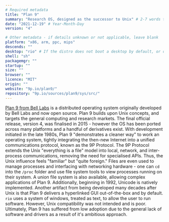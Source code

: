 ```yaml
---
# Required metadata
title: "Plan 9"
summary: "Research OS, designed as the successor to Unix" # 2-7 words that sum up the distribution
date: "2021-12-19" # Year-Month-Day
version: "4"

# Other metadata - if details unknown or not applicable, leave blank
platform: "x86, arm, ppc, mips"
descends: ""
desktop: "rio" # If the distro does not boot a desktop by default, or doesn't ship one, leave 'desktop' blank
shell: "sh"
packagemgr: ""
startup: ""
size: ""
browser: ""
licence: "MIT"
origin: ""
website: "9p.io/plan9/"
repository: "9p.io/sources/plan9/sys/src/"
---
```


[Plan 9 from Bell Labs](http://9p.io/plan9/) is a distributed operating system originally developed by Bell Labs and now open source. Plan 9 builds upon Unix concepts, and targets the general computing and research markets. The final official release, version 4, was finalised in 2015 - however the OS has been ported across many platforms and a handful of derivatives exist. With development initiated in the late 1980s, Plan 9 "demonstrates a cleaner way" to work an operating system, tightly integrating the then-new Internet into a unified communications protocol, known as the 9P Protocol. The 9P Protocol extends the Unix "everything is a file" model into local, network, and inter-process communications, removing the need for specialised APIs. Thus, the Unix influence feels "familiar" but "quite foreign." Files are even used to manage processes and interfacing with networking hardware - one can `cd` into the `/proc` folder and use file system tools to view processes running on their system. A union file system is also available, allowing complex applications of Plan 9. Additionally, beginning in 1992, Unicode is natively implemented. Another artifact from being developed many decades after Unix is that Plan 9 delivers a hyperlinked GUI out-of-the-box and by default. `rio` uses a system of windows, treated as text, to allow the user to run software. However, Unix compatibility was not intended and is poor. Ultimately, Plan 9 has suffered from low adoption due to the general lack of software and drivers as a result of it's ambitious approach.
